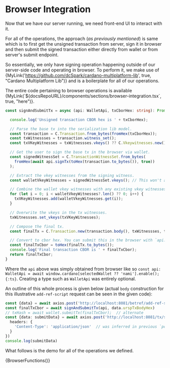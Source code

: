 
# Browser Integration

Now that we have our server running, we need front-end UI to interact with it.

For all of the operations, the approach (_as previously mentioned_) is same which is to first get the unsigned transaction from server, sign it in browser and then submit the signed transaction either directly from wallet or from server's submit endpoint.

So essentially, we only have signing operation happening outside of our server-side code and operating in browser. To perform it, we make use of {MyLink('https://github.com/dcSpark/cardano-multiplatform-lib', true, "Cardano Multiplatform Lib")} and is a boilerplate for all of our operations.

<Callout type="warning" emoji="📃">
The entire code pertaining to browser operations is available {MyLink(`${docsRepoURL}/components/sections/browser-integration.tsx`, true, "here")}.
</Callout>

```typescript
const signAndSubmitTx = async (api: WalletApi, txCborHex: string): Promise<string> => {

  console.log('Unsigned transaction CBOR hex is ' + txCborHex);

  // Parse the base tx into the serialization lib model.
  const transaction = C.Transaction.from_bytes(fromHex(txCborHex));
  const txWitnessses = transaction.witness_set();
  const txVKeyWitnesses = txWitnessses.vkeys() ?? C.Vkeywitnesses.new();

  // Get the user to sign the base tx in the browser via wallet.
  const signedWitnessSet = C.TransactionWitnessSet.from_bytes(
    fromHex(await api.signTx(toHex(transaction.to_bytes()), true))
  );

  // Extract the vkey witnesses from the signing witness.
  const walletVkeyWitnesses = signedWitnessSet.vkeys(); // This won't actually be nullish (CIP 30).

  // Combine the wallet vkey witnesses with any existing vkey witnesses.
  for (let i = 0; i < walletVkeyWitnesses?.len() ?? 0; i++) {
    txVKeyWitnesses.add(walletVkeyWitnesses.get(i));
  }

  // Overwrite the vkeys in the tx witnesses.
  txWitnessses.set_vkeys(txVKeyWitnesses);

  // Compose the final tx.
  const finalTx = C.Transaction.new(transaction.body(), txWitnessses, transaction.auxiliary_data());

  // Convert to cbor hex. You can submit this in the browser with `api.submitTx()` or using the submit endpoint at backend.
  const finalTxCbor = toHex(finalTx.to_bytes());
  console.log('Final transaction CBOR is ' + finalTxCbor);
  return finalTxCbor;
}
```

Where the `api` above was simply obtained from browser like so `const api: WalletApi = await window.cardano[selectedWallet ?? 'nami'].enable();{:ts}`. Creating a type such as `WalletApi` was entirely optional.

An outline of this whole process is given below (actual `body` construction for this illustrative `add-ref-script` request can be seen in the given code):

```typescript
const {data} = await axios.post('http://localhost:8081/betref/add-ref-script', body)
const finalTxCbor = await signAndSubmitTx(api, data.urspTxBodyHex)
// txHash = await wallet.submitTx(finalTxCbor);  // alternate
const {data: submitData} = await axios.post('http://localhost:8081/tx/submit', finalTxCbor, {
  headers: {
    'Content-Type': 'application/json'  // was inferred in previous `post`
  }
})
console.log(submitData)
```

What follows is the demo for all of the operations we defined.

{BrowserFunctions()}
